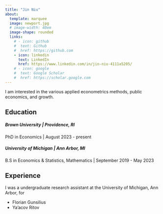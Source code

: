 ```yaml
---
title: "Jin Niu"
about:
  template: marquee
  image: newport.jpg
  # image-width: 40em
  image-shape: rounded
  links:
    # - icon: github
    #  text: Github
    #  href: https://github.com
    - icon: linkedin
      text: LinkedIn
      href: https://www.linkedin.com/in/jin-niu-4111a5205/
    # - icon: google
    #  text: Google Scholar
    #  href: https://scholar.google.com
---
```


I am interested in the various applied econometrics methods, public economics, and growth.

## Education

##### Brown University | Providence, RI
PhD in Economics | August 2023 - present


##### University of Michigan | Ann Arbor, MI
B.S in Economics & Statistics, Mathematics | September 2019 - May 2023


## Experience

I was a undergraduate research assistant at the University of Michigan, Ann Arbor, for

- Florian Gunsilius
- Ya'acov Ritov
